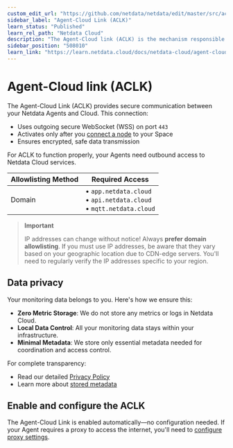 ```yaml
---
custom_edit_url: "https://github.com/netdata/netdata/edit/master/src/aclk/README.md"
sidebar_label: "Agent-Cloud Link (ACLK)"
learn_status: "Published"
learn_rel_path: "Netdata Cloud"
description: "The Agent-Cloud link (ACLK) is the mechanism responsible for connecting a Netdata agent to Netdata Cloud."
sidebar_position: "508010"
learn_link: "https://learn.netdata.cloud/docs/netdata-cloud/agent-cloud-link-(aclk)"
---
```


# Agent-Cloud link (ACLK)

The Agent-Cloud Link (ACLK) provides secure communication between your Netdata Agents and Cloud. This connection:

- Uses outgoing secure WebSocket (WSS) on port `443`
- Activates only after you [connect a node](/docs/netdata-cloud/connect-agent-to-cloud) to your Space
- Ensures encrypted, safe data transmission

For ACLK to function properly, your Agents need outbound access to Netdata Cloud services.

| Allowlisting Method | Required Access                                                            |
|---------------------|----------------------------------------------------------------------------|
| Domain              | • `app.netdata.cloud`<br/>• `api.netdata.cloud`<br/>• `mqtt.netdata.cloud` |

> **Important**
>
> IP addresses can change without notice! Always **prefer domain allowlisting**. If you must use IP addresses, be aware that they vary based on your geographic location due to CDN-edge servers. You'll need to regularly verify the IP addresses specific to your region.

## Data privacy

Your monitoring data belongs to you. Here's how we ensure this:

- **Zero Metric Storage**: We do not store any metrics or logs in Netdata Cloud.
- **Local Data Control**: All your monitoring data stays within your infrastructure.
- **Minimal Metadata**: We store only essential metadata needed for coordination and access control.

For complete transparency:

- Read our detailed [Privacy Policy](https://netdata.cloud/privacy/)
- Learn more about [stored metadata](/docs/netdata-cloud#stored-metadata)

## Enable and configure the ACLK

The Agent-Cloud Link is enabled automatically—no configuration needed.
If your Agent requires a proxy to access the internet, you'll need to [configure proxy settings](/docs/netdata-cloud/connect-agent-to-cloud#automatically-via-a-provisioning-system-or-the-command-line).
